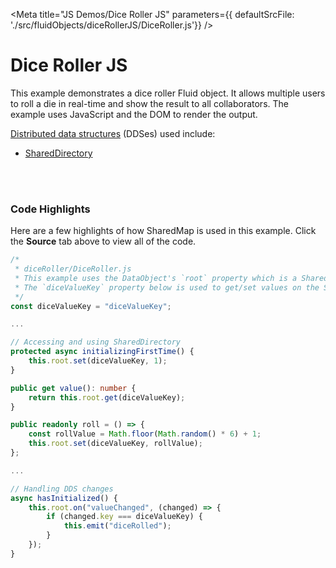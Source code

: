 
<Meta title="JS Demos/Dice Roller JS" parameters={{ defaultSrcFile: './src/fluidObjects/diceRollerJS/DiceRoller.js'}} />

# Dice Roller JS

This example demonstrates a dice roller Fluid object. It allows multiple
users to roll a die in real-time and show the result to all collaborators. The example 
uses JavaScript and the DOM to render the output.

<a href="https://agreeable-hill-0eeff5b10.azurestaticapps.net/docs/concepts/dds/" target="_blank">Distributed data structures</a> (DDSes) used include:

* <a href="https://agreeable-hill-0eeff5b10.azurestaticapps.net/apis/map/shareddirectory/" target="_blank">SharedDirectory</a>

<Story name="Demo">
    <FluidLoader factory={DiceRollerContainer} title={DiceRoller.DataObjectName} view={DiceRollerView} viewType="js"></FluidLoader>
</Story>

<br /><br />

### Code Highlights

Here are a few highlights of how SharedMap is used in this example. Click the **Source** tab above to 
view all of the code.

```typescript
/* 
 * diceRoller/DiceRoller.js
 * This example uses the DataObject's `root` property which is a SharedDirectory DDS
 * The `diceValueKey` property below is used to get/set values on the SharedDirectory
 */
const diceValueKey = "diceValueKey";

...

// Accessing and using SharedDirectory
protected async initializingFirstTime() {
    this.root.set(diceValueKey, 1);
}

public get value(): number {
    return this.root.get(diceValueKey);
}

public readonly roll = () => {
    const rollValue = Math.floor(Math.random() * 6) + 1;
    this.root.set(diceValueKey, rollValue);
};

...

// Handling DDS changes
async hasInitialized() {
    this.root.on("valueChanged", (changed) => {
        if (changed.key === diceValueKey) {
            this.emit("diceRolled");
        }
    });
}


```
